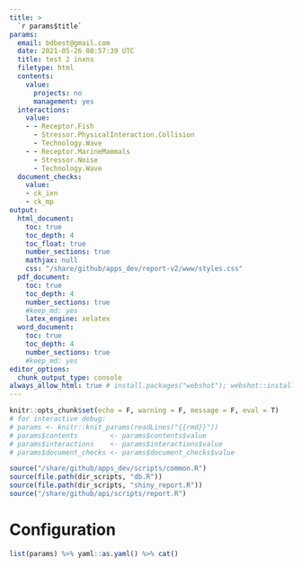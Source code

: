 ```yaml
---
title: >
  `r params$title`
params:
  email: bdbest@gmail.com
  date: 2021-05-26 08:57:39 UTC
  title: test 2 inxns
  filetype: html
  contents:
    value:
      projects: no
      management: yes
  interactions:
    value:
    - - Receptor.Fish
      - Stressor.PhysicalInteraction.Collision
      - Technology.Wave
    - - Receptor.MarineMammals
      - Stressor.Noise
      - Technology.Wave
  document_checks:
    value:
    - ck_ixn
    - ck_mp
output:
  html_document:
    toc: true
    toc_depth: 4
    toc_float: true
    number_sections: true
    mathjax: null
    css: "/share/github/apps_dev/report-v2/www/styles.css"
  pdf_document:
    toc: true
    toc_depth: 4
    number_sections: true
    #keep_md: yes
    latex_engine: xelatex
  word_document:
    toc: true
    toc_depth: 4
    number_sections: true
    #keep_md: yes
editor_options: 
  chunk_output_type: console
always_allow_html: true # install.packages("webshot"); webshot::install_phantomjs()
---
```


```r
knitr::opts_chunk$set(echo = F, warning = F, message = F, eval = T)
# for interactive debug: 
# params <- knitr::knit_params(readLines("{{rmd}}"))
# params$contents        <- params$contents$value
# params$interactions    <- params$interactions$value
# params$document_checks <- params$document_checks$value

```

```r
source("/share/github/apps_dev/scripts/common.R")
source(file.path(dir_scripts, "db.R"))
source(file.path(dir_scripts, "shiny_report.R"))
source("/share/github/api/scripts/report.R")
```

# Configuration

```r
list(params) %>% yaml::as.yaml() %>% cat()
```
